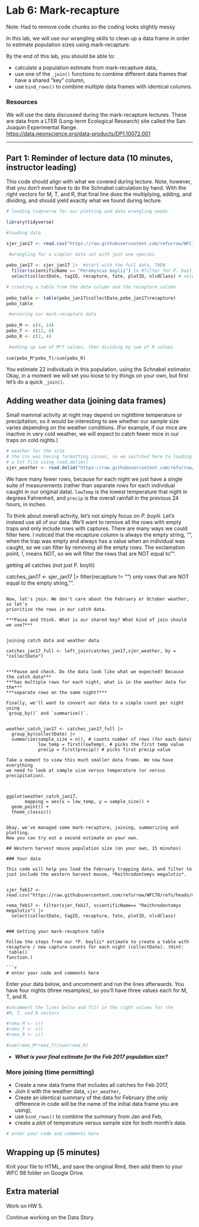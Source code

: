 # Lab 6: Mark-recapture

Note: Had to remove code chunks so the coding looks slightly messy

In this lab, we will use our wrangling skills to clean up a data frame
in order to estimate population sizes using mark-recapture. 

By the end of this lab, you should be able to:

-   calculate a population estimate from mark-recapture data,
-   use one of the `_join()` functions to combine different data frames that
have a shared "key" column, 
-   use `bind_rows()` to combine multiple data frames with 
identical columns.

### Resources

We will use the data discussed during the mark-recapture lectures. These are
data from a LTER (Long-term Ecological Research) site called the San Joaquin
Experimental Range.  
[https://data.neonscience.org/data-products/DP1.10072.001](https://data.neonscience.org/data-products/DP1.10072.001)


--------------------------------------------------------------------------------

## Part 1: Reminder of lecture data (10 minutes, instructor leading)

This code should align with what we covered during lecture. Note, however,
that you don't even have to do the Schnabel calculation by hand. With the
right vectors for M, T, and R, that final line does the multiplying, adding,
and dividing, and should yield exactly what we found during lecture.

```r
# loading tidyverse for our plotting and data wrangling needs

library(tidyverse)
```

```r
#loading data

sjer_jan17 <- read.csv("https://raw.githubusercontent.com/refurrow/WFC70/main/mam_pertrapnight_2017_01_basic.csv")

```

```r
 #wrangling for a simpler data set with just one species
 
pebo_jan17 <- sjer_jan17 |>  #start with the full data, THEN
  filter(scientificName == "Peromyscus boylii") |> #filter for P. boylii, THEN
  select(collectDate, tagID, recapture, fate, plotID, nlcdClass) # selecting only these columns

# creating a table from the date column and the recapture column
 
pebo_table <- table(pebo_jan17$collectDate,pebo_jan17$recapture)
pebo_table

 #entering our mark-recapture data
 
pebo_M <- c(4, 14)
pebo_T <- c(12, 6)
pebo_R <- c(2, 4)

 #adding up sum of M*T values, then dividing by sum of R values
 
sum(pebo_M*pebo_T)/sum(pebo_R)
```

You estimate 22 individuals in this population, using the Schnabel estimator.
Okay, in a moment we will set you loose to try things on your own, but
first let's do a quick `_join()`.

## Adding weather data (joining data frames)

Small mammal activity at night may depend on nighttime temperature or
precipitation, so it would be interesting to see whether our sample size
varies depending on the weather conditions.  (For example, if our mice
are inactive in very cold weather, we will expect to catch fewer mice in 
our traps on cold nights.)


```r

# weather for the site
# the csv was having formatting issues, so we switched here to loading
# a txt file using read.delim()
sjer_weather <- read.delim("https://raw.githubusercontent.com/refurrow/WFC70/main/sjer_weather.txt")
```

We have many fewer rows, because for each night we just have a single
suite of measurements (rather than separate rows for each individual
caught in our original data). `lowTemp` is the lowest temperature that night
in degrees Fahrenheit, and `precip` is the overall rainfall in the previous
24 hours, in inches.

To think about overall activity, let's not simply focus on *P. boylii*. Let's 
instead use all of our data. We'll want to remove all the rows with
empty traps and only include rows with captures. There are many ways
we could filter here. I noticed that the recapture column is always the empty
string, "", when the trap was empty and always has a value when an individual
was caught, so we can filter by removing all the empty rows. The exclamation 
point, !, means NOT, so we will filter the rows that are NOT equal to "".

getting all catches (not just P. boylii)
 
catches_jan17 <- sjer_jan17 |>
  filter(recapture != "")  only rows that are NOT equal to the empty string, "".

```

Now, let's join. We don't care about the February or October weather, so let's 
prioritize the rows in our catch data. 

***Pause and think. What is our shared key? What kind of join should we use?***


joining catch data and weather data

catches_jan17_full <- left_join(catches_jan17,sjer_weather, by = "collectDate")


***Pause and check. Do the data look like what we expected? Because the catch data***
***has multiple rows for each night, what is in the weather data for the***
***separate rows on the same night?***

Finally, we'll want to convert our data to a simple count per night using 
`group_by()` and `summarize()`.


weather_catch_jan17 <- catches_jan17_full |>
  group_by(collectDate) |>
  summarize(sample_size = n(), # counts number of rows (for each date)
            low_temp = first(lowTemp), # picks the first temp value 
            precip = first(precip)) # picks first precip value
            
Take a moment to view this much smaller data frame. We now have everything
we need to look at sample size versus temperature (or versus precipitation).



ggplot(weather_catch_jan17,
       mapping = aes(x = low_temp, y = sample_size)) +
  geom_point() +
  theme_classic()


Okay, we've managed some mark-recapture, joining, summarizing and plotting.
Now you can try out a second estimate on your own.

## Western harvest mouse population size (on your own, 15 minutes)

### Your data

This code will help you load the February trapping data, and filter to
just include the western harvest mouse, *Reithrodontomys megalotis*.


sjer_feb17 <- read.csv("https://raw.githubusercontent.com/refurrow/WFC70/refs/heads/main/mam_pertrapnight_2017_02_basic.csv")

rema_feb17 <- filter(sjer_feb17, scientificName== "Reithrodontomys megalotis") |>
  select(collectDate, tagID, recapture, fate, plotID, nlcdClass)


### Getting your mark-recapture table

Follow the steps from our *P. boylii* estimate to create a table with
recapture / new capture counts for each night (collectDate). (Hint: `table()` 
function.)

```r

# enter your code and comments here

```


Enter your data below, and uncomment and run the lines afterwards. You have
four nights (three resamples), so you'll have three values each for
M, T, and R.

```r
#uncomment the lines below and fill in the right values for the
#M, T, and R vectors

#rema_M <- c()
#rema_T <- c()
#rema_R <- c()

#sum(rema_M*rema_T)/sum(rema_R)


```


* ***What is your final estimate for the Feb 2017 population size?***


### More joining (time permitting)

* Create a new data frame that includes all catches for Feb 2017,
* Join it with the weather data, `sjer_weather`,
* Create an identical summary of the data for February (the only 
difference in code will be the name of the initial data frame
you are using),
* use `bind_rows()` to combine the summary from Jan and Feb,
* create a plot of temperature versus sample size for both month's data.

```r

# enter your code and comments here

```



## Wrapping up (5 minutes)

Knit your file to HTML, and save the original Rmd, then add them to your WFC 98
folder on Google Drive.


## Extra material

Work on HW 5.

Continue working on the Data Story.

